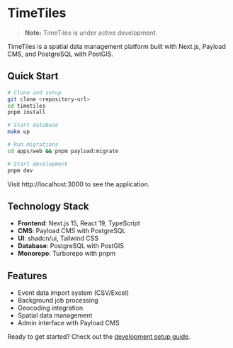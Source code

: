 # TimeTiles

> **Note:** TimeTiles is under active development.

TimeTiles is a spatial data management platform built with Next.js, Payload CMS, and PostgreSQL with PostGIS.

## Quick Start

```bash
# Clone and setup
git clone <repository-url>
cd timetiles
pnpm install

# Start database
make up

# Run migrations  
cd apps/web && pnpm payload:migrate

# Start development
pnpm dev
```

Visit http://localhost:3000 to see the application.

## Technology Stack

- **Frontend**: Next.js 15, React 19, TypeScript
- **CMS**: Payload CMS with PostgreSQL
- **UI**: shadcn/ui, Tailwind CSS
- **Database**: PostgreSQL with PostGIS
- **Monorepo**: Turborepo with pnpm

## Features

- Event data import system (CSV/Excel)
- Background job processing
- Geocoding integration
- Spatial data management
- Admin interface with Payload CMS

Ready to get started? Check out the [development setup guide](/getting-started/quick-start).
